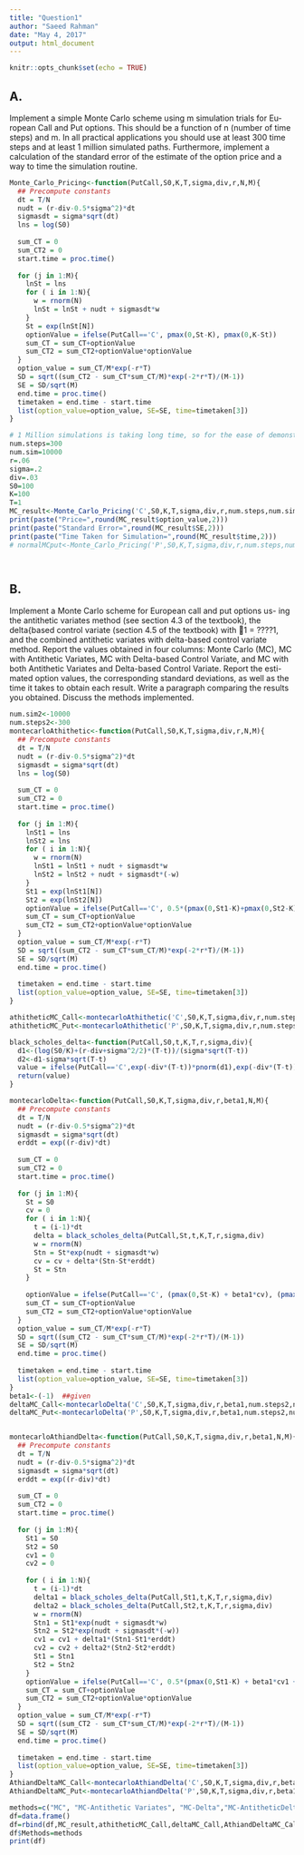 ```yaml
---
title: "Question1"
author: "Saeed Rahman"
date: "May 4, 2017"
output: html_document
---
```


```r
knitr::opts_chunk$set(echo = TRUE)
```

## A.

Implement a simple Monte Carlo scheme using m simulation trials for Eu-
ropean Call and Put options. This should be a function of n (number of
time steps) and m. In all practical applications you should use at least 300
time steps and at least 1 million simulated paths. Furthermore, implement
a calculation of the standard error of the estimate of the option price and a
way to time the simulation routine.

```r
Monte_Carlo_Pricing<-function(PutCall,S0,K,T,sigma,div,r,N,M){
  ## Precompute constants
  dt = T/N
  nudt = (r-div-0.5*sigma^2)*dt
  sigmasdt = sigma*sqrt(dt)
  lns = log(S0)
  
  sum_CT = 0
  sum_CT2 = 0
  start.time = proc.time()
  
  for (j in 1:M){
    lnSt = lns
    for ( i in 1:N){
      w = rnorm(N)
      lnSt = lnSt + nudt + sigmasdt*w
    }
    St = exp(lnSt[N])
    optionValue = ifelse(PutCall=='C', pmax(0,St-K), pmax(0,K-St))
    sum_CT = sum_CT+optionValue
    sum_CT2 = sum_CT2+optionValue*optionValue
  }
  option_value = sum_CT/M*exp(-r*T)
  SD = sqrt((sum_CT2 - sum_CT*sum_CT/M)*exp(-2*r*T)/(M-1))
  SE = SD/sqrt(M)
  end.time = proc.time()
  timetaken = end.time - start.time
  list(option_value=option_value, SE=SE, time=timetaken[3])
}
```

```r
# 1 Million simulations is taking long time, so for the ease of demonstration, simulations limited to 10000.
num.steps=300
num.sim=10000
r=.06
sigma=.2
div=.03
S0=100
K=100
T=1
MC_result<-Monte_Carlo_Pricing('C',S0,K,T,sigma,div,r,num.steps,num.sim)
print(paste("Price=",round(MC_result$option_value,2)))
print(paste("Standard Error=",round(MC_result$SE,2)))
print(paste("Time Taken for Simulation=",round(MC_result$time,2)))
# normalMCput<-Monte_Carlo_Pricing('P',S0,K,T,sigma,div,r,num.steps,num.sim)




```
## B.
Implement a Monte Carlo scheme for European call and put options us-
ing the antithetic variates method (see section 4.3 of the textbook), the
delta{based control variate (section 4.5 of the textbook) with 1 = ????1, and
the combined antithetic variates with delta-based control variate method.
Report the values obtained in four columns: Monte Carlo (MC), MC with
Antithetic Variates, MC with Delta-based Control Variate, and MC with
both Antithetic Variates and Delta-based Control Variate. Report the esti-
mated option values, the corresponding standard deviations, as well as the
time it takes to obtain each result. Write a paragraph comparing the results
you obtained. Discuss the methods implemented.

```r

num.sim2<-10000
num.steps2<-300
montecarloAthithetic<-function(PutCall,S0,K,T,sigma,div,r,N,M){
  ## Precompute constants
  dt = T/N
  nudt = (r-div-0.5*sigma^2)*dt
  sigmasdt = sigma*sqrt(dt)
  lns = log(S0)
  
  sum_CT = 0
  sum_CT2 = 0
  start.time = proc.time()
  
  for (j in 1:M){
    lnSt1 = lns
    lnSt2 = lns
    for ( i in 1:N){
      w = rnorm(N)
      lnSt1 = lnSt1 + nudt + sigmasdt*w
      lnSt2 = lnSt2 + nudt + sigmasdt*(-w)
    }
    St1 = exp(lnSt1[N])
    St2 = exp(lnSt2[N])
    optionValue = ifelse(PutCall=='C', 0.5*(pmax(0,St1-K)+pmax(0,St2-K)), 0.5*(pmax(0,K-St1)+pmax(0,K-St2)))
    sum_CT = sum_CT+optionValue
    sum_CT2 = sum_CT2+optionValue*optionValue
  }
  option_value = sum_CT/M*exp(-r*T)
  SD = sqrt((sum_CT2 - sum_CT*sum_CT/M)*exp(-2*r*T)/(M-1))
  SE = SD/sqrt(M)
  end.time = proc.time()
  
  timetaken = end.time - start.time
  list(option_value=option_value, SE=SE, time=timetaken[3])
}

athitheticMC_Call<-montecarloAthithetic('C',S0,K,T,sigma,div,r,num.steps2,num.sim2)
athitheticMC_Put<-montecarloAthithetic('P',S0,K,T,sigma,div,r,num.steps2,num.sim2)

black_scholes_delta<-function(PutCall,S0,t,K,T,r,sigma,div){
  d1<-(log(S0/K)+(r-div+sigma^2/2)*(T-t))/(sigma*sqrt(T-t))
  d2<-d1-sigma*sqrt(T-t)
  value = ifelse(PutCall=='C',exp(-div*(T-t))*pnorm(d1),exp(-div*(T-t))*(pnorm(d1)-1))
  return(value)
}

montecarloDelta<-function(PutCall,S0,K,T,sigma,div,r,beta1,N,M){
  ## Precompute constants
  dt = T/N
  nudt = (r-div-0.5*sigma^2)*dt
  sigmasdt = sigma*sqrt(dt)
  erddt = exp((r-div)*dt)
  
  sum_CT = 0
  sum_CT2 = 0
  start.time = proc.time()
  
  for (j in 1:M){
    St = S0
    cv = 0
    for ( i in 1:N){
      t = (i-1)*dt
      delta = black_scholes_delta(PutCall,St,t,K,T,r,sigma,div)
      w = rnorm(N)
      Stn = St*exp(nudt + sigmasdt*w)
      cv = cv + delta*(Stn-St*erddt)
      St = Stn
    }
    
    optionValue = ifelse(PutCall=='C', (pmax(0,St-K) + beta1*cv), (pmax(0,K-St) + beta1*cv))
    sum_CT = sum_CT+optionValue
    sum_CT2 = sum_CT2+optionValue*optionValue
  }
  option_value = sum_CT/M*exp(-r*T)
  SD = sqrt((sum_CT2 - sum_CT*sum_CT/M)*exp(-2*r*T)/(M-1))
  SE = SD/sqrt(M)
  end.time = proc.time()
  
  timetaken = end.time - start.time
  list(option_value=option_value, SE=SE, time=timetaken[3])
}
beta1<-(-1)  ##given
deltaMC_Call<-montecarloDelta('C',S0,K,T,sigma,div,r,beta1,num.steps2,num.sim2)
deltaMC_Put<-montecarloDelta('P',S0,K,T,sigma,div,r,beta1,num.steps2,num.sim2)


montecarloAthiandDelta<-function(PutCall,S0,K,T,sigma,div,r,beta1,N,M){
  ## Precompute constants
  dt = T/N
  nudt = (r-div-0.5*sigma^2)*dt
  sigmasdt = sigma*sqrt(dt)
  erddt = exp((r-div)*dt)
  
  sum_CT = 0
  sum_CT2 = 0
  start.time = proc.time()
  
  for (j in 1:M){
    St1 = S0
    St2 = S0
    cv1 = 0
    cv2 = 0
    
    for ( i in 1:N){
      t = (i-1)*dt
      delta1 = black_scholes_delta(PutCall,St1,t,K,T,r,sigma,div)
      delta2 = black_scholes_delta(PutCall,St2,t,K,T,r,sigma,div)
      w = rnorm(N)
      Stn1 = St1*exp(nudt + sigmasdt*w)
      Stn2 = St2*exp(nudt + sigmasdt*(-w))
      cv1 = cv1 + delta1*(Stn1-St1*erddt)
      cv2 = cv2 + delta2*(Stn2-St2*erddt)
      St1 = Stn1
      St2 = Stn2
    }
    optionValue = ifelse(PutCall=='C', 0.5*(pmax(0,St1-K) + beta1*cv1 + pmax(0,St2-K) + beta1*cv2), 0.5*(pmax(0,K-St1) + beta1*cv1 + pmax(0,K-St2) + beta1*cv2))
    sum_CT = sum_CT+optionValue
    sum_CT2 = sum_CT2+optionValue*optionValue
  }
  option_value = sum_CT/M*exp(-r*T)
  SD = sqrt((sum_CT2 - sum_CT*sum_CT/M)*exp(-2*r*T)/(M-1))
  SE = SD/sqrt(M)
  end.time = proc.time()
  
  timetaken = end.time - start.time
  list(option_value=option_value, SE=SE, time=timetaken[3])
}
AthiandDeltaMC_Call<-montecarloAthiandDelta('C',S0,K,T,sigma,div,r,beta1,num.steps2,num.sim2)
AthiandDeltaMC_Put<-montecarloAthiandDelta('P',S0,K,T,sigma,div,r,beta1,num.steps2,num.sim2)
```



```r
methods=c("MC", "MC-Antithetic Variates", "MC-Delta","MC-AntitheticDelta")
df=data.frame()
df=rbind(df,MC_result,athitheticMC_Call,deltaMC_Call,AthiandDeltaMC_Call)
df$Methods=methods
print(df)

```

